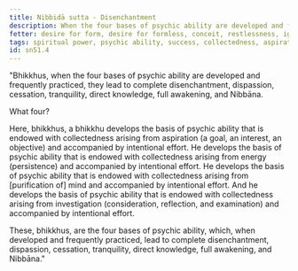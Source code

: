 ```yaml
---
title: Nibbidā sutta - Disenchantment
description: When the four bases of psychic ability are developed and frequently practiced, they lead to complete disenchantment, dispassion, cessation, tranquility, direct knowledge, full awakening, and Nibbāna.
fetter: desire for form, desire for formless, conceit, restlessness, ignorance
tags: spiritual power, psychic ability, success, collectedness, aspiration, persistence, energy, mind, investigation, reflection, close examination, sn, sn45-56, sn51
id: sn51.4
---
```


"Bhikkhus, when the four bases of psychic ability are developed and frequently practiced, they lead to complete disenchantment, dispassion, cessation, tranquility, direct knowledge, full awakening, and Nibbāna.

What four?

Here, bhikkhus, a bhikkhu develops the basis of psychic ability that is endowed with collectedness arising from aspiration (a goal, an interest, an objective) and accompanied by intentional effort. He develops the basis of psychic ability that is endowed with collectedness arising from energy (persistence) and accompanied by intentional effort. He develops the basis of psychic ability that is endowed with collectedness arising from [purification of] mind and accompanied by intentional effort. And he develops the basis of psychic ability that is endowed with collectedness arising from investigation (consideration, reflection, and examination) and accompanied by intentional effort.

These, bhikkhus, are the four bases of psychic ability, which, when developed and frequently practiced, lead to complete disenchantment, dispassion, cessation, tranquility, direct knowledge, full awakening, and Nibbāna."